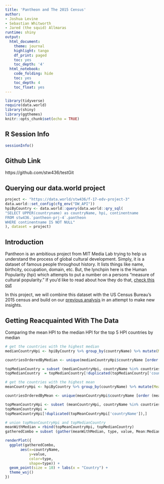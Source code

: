 ```yaml
---
title: 'Pantheon and The 2015 Census'
author:
- Joshua Levine
- Sebastian Whitworth
- Jared (the squid) Allmaras
runtime: shiny
output:
  html_document:
    theme: journal
    highlight: tango
    df_print: paged
    toc: yes
    toc_depth: '4'
  html_notebook:
    code_folding: hide
    toc: yes
    toc_depth: 4
    toc_float: yes
---
```


```r
library(tidyverse)
require(data.world)
library(shiny)
library(ggthemes)
knitr::opts_chunk$set(echo = TRUE)
```
  
## **R Session Info**  

```r
sessionInfo()
```

## **Github Link** 
https://github.com/stw436/testGit

## **Querying our data.world project** 
```r
project <- "https://data.world/stw436/f-17-edv-project-3"
data.world::set_config(cfg_env("DW_API"))
hpiByCountry <- data.world::query(data.world::qry_sql(
"SELECT UPPER(countryname) as countryName, hpi, continentname
FROM stw436.`pantheon-prj-4`.pantheon
WHERE continentname IS NOT NULL"
), dataset = project)
```

## **Introduction** 
Pantheon is an ambitious project from MIT Media Lab trying to help us understand the process of global cultural development. Simply, it is a dataset of famous people throughout history. It lists things like name, birthcity, occupation, domain, etc. But, the lynchpin here is the Human Popularity (hpi) which attempts to put a number on a persons "measure of cultural popularity." If you'd like to read about how they do that, [check this out](http://pantheon.media.mit.edu/methods)

In this project, we will combine this dataset with the US Census Bureau's 2015 census and build on our [previous analysis](https://jaredallmaras.shinyapps.io/PantheonProject/) in an attempt to make new insights.


## Getting Reacquainted With The Data
Comparing the mean HPI to the median HPI for the top 5 HPI countries by median
```r
# get the countries with the highest median
medianCountryHpi <- hpiByCountry %>% group_by(countryName) %>% mutate(Median = median(hpi))

countriesOrderedByMedian <- unique(medianCountryHpi$countryName [order (medianCountryHpi$Median, decreasing = TRUE)])[1 : 5]

topMedianCountry = subset (medianCountryHpi, countryName %in% countriesOrderedByMedian) 
topMedianCountry  = topMedianCountry[!duplicated(topMedianCountry['countryName']),]

# get the countries with the highest mean
meanCountryHpi <- hpiByCountry %>% group_by(countryName) %>% mutate(Mean = mean(hpi))

countriesOrderedByMean <- unique(meanCountryHpi$countryName [order (meanCountryHpi$Mean, decreasing = TRUE)])

topMeanCountryHpi <- subset (meanCountryHpi, countryName %in% countriesOrderedByMedian)
topMeanCountryHpi =
topMeanCountryHpi[!duplicated(topMeanCountryHpi['countryName']),]

# union topMeanCountryHpi and topMedianCountry
meanWithMedian = rbind(topMeanCountryHpi, topMedianCountry)
gatheredCombo = subset (gather(meanWithMedian, type, value, Mean:Median), value != "NA")

renderPlot({
  ggplot(gatheredCombo, 
       aes(x=countryName,
           y=value,
           color=type,
           shape=type)) + 
  geom_point(size = 10) + labs(x = "Country") +
  theme_wsj()
})
```
